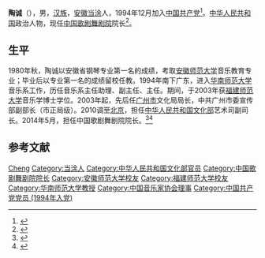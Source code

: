 '''陶诚'''（{{bd|1964年|3月}}），男，[[汉族|汉族]]，[[安徽|安徽]][[当涂县|当涂]]人，1994年12月加入[[中国共产党|中国共产党]]<ref>{{cite web|url=http://news.southcn.com/gdnews/gdanounce/200304190603.htm|title=广州市关于干部任用公示的通告|work=广州日报|date=2003-04-19|accessdate=2021-03-23}}</ref>。[[中华人民共和国|中华人民共和国]]政治人物，现任[[中国歌剧舞剧院|中国歌剧舞剧院]]院长<ref>{{cite web|url=http://www.cnoddt.com/cont.aspx?newsId=316&TId=32|title=中国歌剧舞剧院院长 陶诚|publisher=中国歌剧舞剧院|accessdate=2021-03-23}}</ref>。

== 生平 ==
1980年秋，陶诚以安徽省钢琴专业第一名的成绩，考取[[安徽师范大学|安徽师范大学]]音乐教育专业；毕业后以专业第一名的成绩留校任教。1994年南下广东，进入[[华南师范大学|华南师范大学]]音乐系工作，历任音乐系主任助理、副主任、主任。期间，于2003年获[[福建师范大学|福建师范大学]]音乐学博士学位。2003年起，先后任[[广州市|广州市]]文化局局长，中共广州市委宣传部副部长（市正局级）。2010调至[[北京|北京]]，担任[[中华人民共和国文化部|中华人民共和国文化部]]艺术司副司长。2014年5月，担任中国歌剧舞剧院院长。<ref>{{cite web|url=http://ent.people.com.cn/n1/2019/0904/c1012-31336684.html|title=中国歌剧舞剧院院长陶诚：为时代击节而歌|author=方莉|agency=光明日报|publisher=人民网|date=2019-09-04|accessdate=2021-03-23}}</ref><ref>{{cite web|url=http://www.bookschina.com/8025118.htm|title=岭南文化中的广东音乐|publisher=中国图书网|accessdate=2021-03-23}}</ref>

== 参考文献 ==
{{Reflist}}
{{中国政治人物小作品}}
{{中国音乐家协会第八届理事会}}
{{DEFAULTSORT:Tao陶}}
[[Category:陶姓|Cheng]]
[[Category:当涂人|Category:当涂人]]
[[Category:中华人民共和国文化部官员|Category:中华人民共和国文化部官员]]
[[Category:中国歌剧舞剧院院长|Category:中国歌剧舞剧院院长]]
[[Category:安徽师范大学校友|Category:安徽师范大学校友]]
[[Category:福建师范大学校友|Category:福建师范大学校友]]
[[Category:华南师范大学教授|Category:华南师范大学教授]]
[[Category:中国音乐家协会理事|Category:中国音乐家协会理事]]
[[Category:中国共产党党员_(1994年入党)|Category:中国共产党党员 (1994年入党)]]